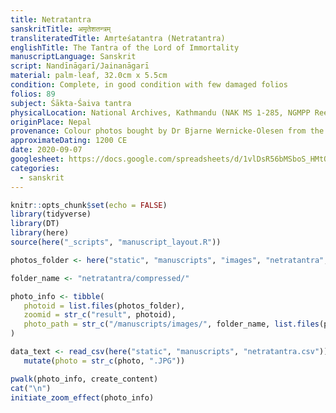```yaml
---
title: Netratantra
sanskritTitle: अमृतेशतन्त्रम् 
transliteratedTitle: Amṛteśatantra (Netratantra)
englishTitle: The Tantra of the Lord of Immortality 
manuscriptLanguage: Sanskrit
script: Nandīnāgarī/Jainanāgarī
material: palm-leaf, 32.0cm x 5.5cm
condition: Complete, in good condition with few damaged folios
folios: 89
subject: Śākta-Śaiva tantra
physicalLocation: National Archives, Kathmandu (NAK MS 1-285, NGMPP Reel No. B 25/4)
originPlace: Nepal
provenance: Colour photos bought by Dr Bjarne Wernicke-Olesen from the NAK on 19.4.2018
approximateDating: 1200 CE
date: 2020-09-07
googlesheet: https://docs.google.com/spreadsheets/d/1vlDsR56bMSboS_HMtQSv2tJKdAZBZYsc7NBWizpoeH4/edit?usp=sharing
categories:
  - sanskrit
---
```


```r
knitr::opts_chunk$set(echo = FALSE)
library(tidyverse)
library(DT)
library(here)
source(here("_scripts", "manuscript_layout.R"))

photos_folder <- here("static", "manuscripts", "images", "netratantra", "compressed")

folder_name <- "netratantra/compressed/"

photo_info <- tibble(
   photoid = list.files(photos_folder),
   zoomid = str_c("result", photoid),
   photo_path = str_c("/manuscripts/images/", folder_name, list.files(photos_folder))
)

data_text <- read_csv(here("static", "manuscripts", "netratantra.csv")) %>% 
   mutate(photo = str_c(photo, ".JPG")) 

```

```r
pwalk(photo_info, create_content)
cat("\n")
initiate_zoom_effect(photo_info)
```
